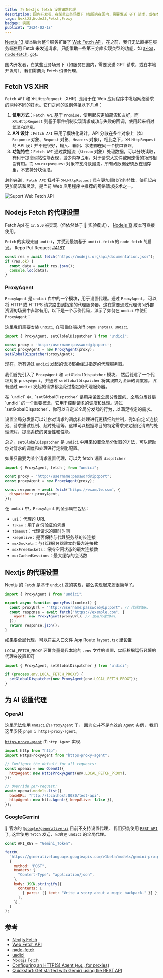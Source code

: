 ```yaml
---
title: 为 Nextjs fetch 设置请求代理
description: 国内开发者，在某些业务场景下（如服务在国内，需要发送 GPT 请求，或在本地开发时），我们需要为 Fetch 设置代理。
tags: NextJS,NodeJS,Fetch,Proxy
badges: 实践
publicAt: "2024-02-18"
---
```


[Nextjs 13](https://nextjs.org/docs/app/api-reference/functions/fetch) 版本后为整个服务扩展了 [Web Fetch API](https://developer.mozilla.org/zh-CN/docs/Web/API/Fetch_API)，在之前，我们无法直接在服务端使用 Fetch 来发送请求，只能借助一些第三方库实现类型的功能，如 [axios](https://github.com/axios/axios)，[node-fetch](https://github.com/node-fetch/node-fetch), [got](https://github.com/sindresorhus/got)。

国内开发者，在某些业务场景下（如服务在国内，需要发送 GPT 请求，或在本地开发时），我们需要为 Fetch 设置代理。

## Fetch VS XHR

`Fetch API` 和 `XMLHttpRequest`（XHR）是用于在 Web 应用程序中发起网络请求的两种不同的技术。它们之间的区别包括以下几点：

1. **使用方式**：`Fetch API` 基于 `Promise`，使用起来更加简洁和友好，而 `XMLHttpRequest` 则基于事件机制实现请求成功与失败的回调，使用起来相对繁琐和混乱。
2. **API 设计**：`Fetch API` 采用了模块化设计，API 分散在多个对象上（如 `Response` 对象、`Request` 对象、`Headers` 对象），相比之下，`XMLHttpRequest` 的 API 设计并不是很好，输入、输出、状态都在同一个接口管理。
3. **功能特性**：`Fetch API` 通过数据流（`Stream` 对象）处理数据，可以分块读取，有利于提高网站性能表现，减少内存占用，对于请求大文件或网速慢的场景相当有用。而 `XMLHttpRequest` 对象不支持数据流，所有的数据必须放在缓存里，不支持分块读取。

总的来说，`Fetch API` 相对于 `XMLHttpRequest` 具有更加现代化的特性，使用起来更加简洁和灵活，是当前 Web 应用程序中推荐的网络请求技术之一。

![Suport Web Fetch API](/static/images/set-nextjs-fetch-proxy-agent/support-web-fetch-api.png)

## Nodejs Fetch 的代理设置

Fetch Api 在 `17.5.0` 被实现（但依然处于 🧪 实验模式）， [Nodejs 18](https://nodejs.org/en/blog/announcements/v18-release-announce#new-globally-available-browser-compatible-apis) 版本可直接使用。

`Fetch` 的实现来自 `undici`，并受到最初基于 `undici-fetch` 的 `node-fetch` 的启发。 Repo Pull Request [#41811](https://github.com/nodejs/node/pull/41811)

```js
const res = await fetch("https://nodejs.org/api/documentation.json");
if (res.ok) {
  const data = await res.json();
  console.log(data);
}
```

### ProxyAgent

`ProxyAgent` 是 `undici` 库中的一个模块，用于设置代理。通过 `ProxyAgent`， 可以将 HTTP 或 HTTPS 请求路由到指定的代理服务器。这在需要通过代理访问外部资源的场景中非常有用。以下是一个示例代码，演示了如何在 `undici` 中使用 `ProxyAgent`：

这里我们需要安装 `undici`, 在项目终端执行 `pnpm install undici`

```js
import { ProxyAgent, setGlobalDispatcher } from "undici";

const proxy = "http://username:password@ip:port";
const proxyAgent = new ProxyAgent(proxy);
setGlobalDispatcher(proxyAgent);
```

现在，所有通过 `undici` 发起的请求都会经过指定的代理服务器。

我们首先引入了 `ProxyAgent` 和 `setGlobalDispatcher` 模块， 然后创建了一个代理对象 `proxyAgent`，并通过 `setGlobalDispatcher` 将其设置为全局的调度器。 所有通过 `undici` 发起的请求都会经过指定的代理服务器。

<FAQBox title="setGlobalDispatcher 是什么？">
在 `undici` 中，`setGlobalDispatcher` 是用来设置全局分发器的。全局分发器是 `undici` 的一个重要概念，它用于控制请求的调度和处理。通过 `setGlobalDispatcher`，你可以自定义全局分发器的行为，以满足特定的需求。

设置全局分发器可以让你对请求的调度和处理进行更精细的控制，例如自定义连接池、请求重试机制、超时处理等。这样可以根据项目的特定需求来定制化请求的处理流程，提高系统的灵活性和性能。

总之，`setGlobalDispatcher` 是 `undici` 中用来设置全局分发器的方法，可以帮助你对请求的调度和处理进行定制化配置。

如果只需要为某个请求设置代理，可以为 fetch 设置 `dispatcher`

</FAQBox>

```js
import { ProxyAgent, fetch } from "undici";

const proxy = "http://username:password@ip:port";
const proxyAgent = new ProxyAgent(proxy);

const response = await fetch("https://example.com", {
  dispatcher: proxyAgent,
});
```

在 `undici` 中，`ProxyAgent` 的全部属性包括：

- `uri`：代理的 URL
- `token`：用于身份验证的凭据
- `timeout`：代理请求的超时时间
- `keepAlive`：是否保持与代理服务器的长连接
- `maxSockets`：与代理服务器建立的最大连接数
- `maxFreeSockets`：保持空闲状态的最大连接数
- `maxCachedSessions`：最大缓存的会话数

## Nextjs 的代理设置

Nextjs 的 `Fetch` 是基于 `undici` 做的实现，那么实现起来就很简单了。

```js
import { ProxyAgent } from "undici";

export async function queryPost(context) {
  const proxyUrl = "http://username:password@ip:port"; // 代理的URL
  const response = await fetch("https://example.com", {
    agent: new ProxyAgent(proxyUrl), // 使用代理的URL
  });
  return response.json();
}
```

如果要全局代理，可以在主入口文件 App Route `layout.tsx` 里设置

`LOCAL_FETCH_PROXY` 环境变量是我本地的 `.env` 文件的设置，实际根据运行环境的代理来设置即可

```js
import { ProxyAgent, setGlobalDispatcher } from "undici";

if (process.env.LOCAL_FETCH_PROXY) {
  setGlobalDispatcher(new ProxyAgent(env.LOCAL_FETCH_PROXY));
}
```

## 为 AI 设置代理

### OpenAI

这里无法使用 `undici` 的 `ProxyAgent` 了， 因为它并不是有效的 `Agent` 实例， 我们这里安装 `pnpm i https-proxy-agent`。

[`https-proxy-agent`](https://github.com/TooTallNate/proxy-agents) 由 `http.Agent` 实现。

```js
import http from "http";
import HttpsProxyAgent from "https-proxy-agent";

// Configure the default for all requests:
const openai = new OpenAI({
  httpAgent: new HttpsProxyAgent(env.LOCAL_FETCH_PROXY),
});

// Override per-request:
await openai.models.list({
  baseURL: "http://localhost:8080/test-api",
  httpAgent: new http.Agent({ keepAlive: false }),
});
```

### GoogleGemini

🫥 官方的 [`@google/generative-ai`](https://ai.google.dev/tutorials/node_quickstart?hl=zh-cn) 目前不支持设置代理， 我们只能使用 [`REST API`](https://ai.google.dev/tutorials/rest_quickstart) 了, 这里使用 `fetch` 发送，它会走 `undici` 的全局代理。

```js
const API_KEY = "Gemini_Token";

fetch(
  `https://generativelanguage.googleapis.com/v1beta/models/gemini-pro:generateContent?key=${API_KEY}`,
  {
    method: "POST",
    headers: {
      "Content-Type": "application/json",
    },
    body: JSON.stringify({
      contents: [
        { parts: [{ text: "Write a story about a magic backpack." }] },
      ],
    }),
  }
);
```

## 参考

- [Nextjs Fetch](https://nextjs.org/docs/app/api-reference/functions/fetch)
- [Web Fetch API](https://developer.mozilla.org/zh-CN/docs/Web/API/Fetch_API)
- [node-fetch](https://github.com/node-fetch/node-fetch)
- [undici](https://github.com/nodejs/undici)
- [Nodejs Fetch](https://nodejs.org/dist/latest-v18.x/docs/api/globals.html)
- [Configuring an HTTP(S) Agent (e.g., for proxies)](https://github.com/openai/openai-node#configuring-an-https-agent-eg-for-proxies)
- [Quickstart: Get started with Gemini using the REST API](https://ai.google.dev/tutorials/rest_quickstart)

